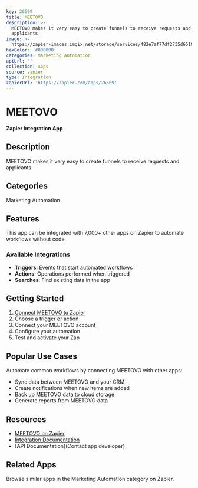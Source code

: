 ```yaml
---
key: 26509
title: MEETOVO
description: >-
  MEETOVO makes it very easy to create funnels to receive requests and
  applicants.
image: >-
  https://zapier-images.imgix.net/storage/services/482e7af77df2735d651945f5a374bfd8.png?auto=format%2Ccompress&ixlib=python-3.0.0&q=50
hexColor: '#000000'
categories: Marketing Automation
apiUrl: ''
collection: Apps
source: zapier
type: Integration
zapierUrl: 'https://zapier.com/apps/26509'
---
```

# MEETOVO

**Zapier Integration App**

## Description

MEETOVO makes it very easy to create funnels to receive requests and applicants.

## Categories

Marketing Automation

## Features

This app can be integrated with 7,000+ other apps on Zapier to automate workflows without code.

### Available Integrations

- **Triggers**: Events that start automated workflows
- **Actions**: Operations performed when triggered
- **Searches**: Find existing data in the app

## Getting Started

1. [Connect MEETOVO to Zapier](https://zapier.com/apps/26509)
2. Choose a trigger or action
3. Connect your MEETOVO account
4. Configure your automation
5. Test and activate your Zap

## Popular Use Cases

Automate common workflows by connecting MEETOVO with other apps:

- Sync data between MEETOVO and your CRM
- Create notifications when new items are added
- Back up MEETOVO data to cloud storage
- Generate reports from MEETOVO data

## Resources

- [MEETOVO on Zapier](https://zapier.com/apps/26509)
- [Integration Documentation](https://zapier.com/apps/26509/integrations)
- [API Documentation](Contact app developer)

## Related Apps

Browse similar apps in the Marketing Automation category on Zapier.
